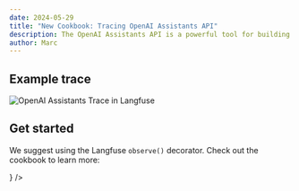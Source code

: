 ```yaml
---
date: 2024-05-29
title: "New Cookbook: Tracing OpenAI Assistants API"
description: The OpenAI Assistants API is a powerful tool for building conversational AI applications while relying on OpenAI to manage state, RAG, code execution and more. The new cookbook provides a step-by-step guide to trace applications built with the API.
author: Marc
---
```



<ChangelogHeader />

## Example trace

![OpenAI Assistants Trace in Langfuse](/images/docs/openai-assistants-trace.png)

## Get started

We suggest using the Langfuse `observe()` decorator. Check out the cookbook to learn more:


<Cards num={3} className="mt-8">
  <Card
    title="Cookbook"
    href="/integrations/model-providers/openai-assistants-api"
    icon={<FileCode />}
  />
</Cards>
